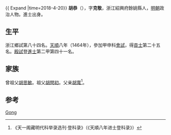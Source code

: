 {{ Expand |time=2018-4-20}}
'''胡恭'''（{{bd|1432年||？}}），字'''克敬'''，浙江紹興府餘姚縣人，[[明朝|明朝]]政治人物。進士出身。

== 生平 ==
浙江鄉試第八十四名。[[天顺_(明朝)|天順]]八年（1464年），參加甲申科[[會試|會試]]，得[[貢士|貢士]]第二十五名。[[殿試|殿試]]登[[進士|進士]]第二甲第四十一名。

== 家族 ==
曾祖父[[胡思敏|胡思敏]]。祖父[[胡閏初|胡閏初]]。父亲[[胡寬|胡寬]]<ref>《天一阁藏明代科举录选刊·登科录》（《天順八年进士登科录》）</ref>。

== 参考 ==
{{reflist}}

{{天順八年甲申科殿試金榜}}

{{Authority control}}
{{DEFAULTSORT:Hu胡}}
[[Category:胡姓|Gong]]

{{明朝人物小作品}}